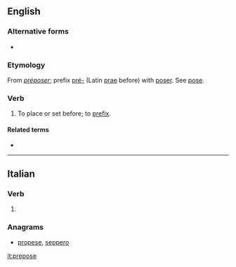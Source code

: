 ==English==

===Alternative forms===
* {{l|en|præpose}} {{qualifier|archaic|rare}}

===Etymology===
From {{etyl|fr|en}} ''[[préposer]]''; prefix [[pré-]] (Latin [[prae]] before) with [[poser]]. See [[pose]].

===Verb===
{{en-verb|prepos}}

# {{label|en|transitive}} To place or set before; to [[prefix]].
#: {{rfquotek|Fuller}}

====Related terms====
* {{l|en|preposition}}

----

==Italian==

===Verb===
{{head|it|verb form}}

# {{inflection of|preporre||3|s|phis|lang=it}}

===Anagrams===
* [[propese#Italian|propese]], [[seppero#Italian|seppero]]

[[it:prepose]]
